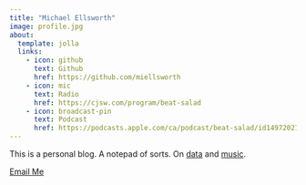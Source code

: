 ```yaml
---
title: "Michael Ellsworth"
image: profile.jpg
about:
  template: jolla
  links:
    - icon: github
      text: Github
      href: https://github.com/miellsworth
    - icon: mic
      text: Radio
      href: https://cjsw.com/program/beat-salad
    - icon: broadcast-pin
      text: Podcast
      href: https://podcasts.apple.com/ca/podcast/beat-salad/id1497202150
---
```


This is a personal blog. A notepad of sorts. On [data](data.qmd) and [music](music.qmd).

[Email Me](mailto:michael.ellsworth7@gmail.com)
